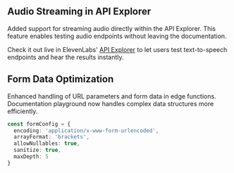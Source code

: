 ## Audio Streaming in API Explorer
Added support for streaming audio directly within the API Explorer. This feature enables testing audio endpoints without leaving the documentation. 

Check it out live in ElevenLabs' [API Explorer](https://elevenlabs.io/docs/api-reference/text-to-speech/convert?playground=/docs/api-reference/text-to-speech/convert-as-stream) to let users test text-to-speech endpoints and hear the results instantly.

## Form Data Optimization
Enhanced handling of URL parameters and form data in edge functions. Documentation playground now handles complex data structures more efficiently.

```typescript
const formConfig = {
  encoding: 'application/x-www-form-urlencoded',
  arrayFormat: 'brackets',
  allowNullables: true,
  sanitize: true,
  maxDepth: 5
}
```